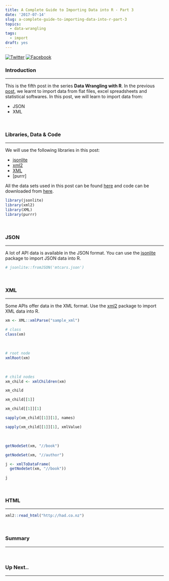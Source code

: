 ```yaml
---
title: A Complete Guide to Importing Data into R - Part 3
date: '2017-07-14'
slug: a-complete-guide-to-importing-data-into-r-part-3
topics:
  - data-wrangling
tags:
  - import
draft: yes
---
```


[![Twitter](http://i.imgur.com/tXSoThF.png)](https://twitter.com/login?redirect_after_login=%2Fhome%3Fstatus)
[![Facebook](http://i.imgur.com/P3YfQoD.png)](https://www.facebook.com/sharer/sharer.php?u=)

### Introduction

<hr>

This is the fifth post in the series **Data Wrangling with R**. In the previous [post](https://rsquaredacademy.github.io/blog/post/a-complete-guide-to-importing-data-into-r/), we learnt to import data from flat files, excel spreadsheets and statistical softwares. In this post, we will learn to import data from:

- JSON
- XML

<br>

### Libraries, Data & Code

<hr>

We will use the following libraries in this post:

- [jsonlite](http://readr.tidyverse.org/)
- [xml2]()
- [XML]()
- [purrr]

All the data sets used in this post can be found [here](https://github.com/rsquaredacademy/datasets) and code can be downloaded from [here]().

```r
library(jsonlite)
library(xml2)
library(XML)
library(purrr)
```

<br>

### JSON

<hr>

A lot of API data is available in the JSON format. You can use the [jsonlite](https://cran.r-project.org/package=jsonlite) package to import JSON data into R.

```r
# jsonlite::fromJSON('mtcars.json')
```

<br>

### XML

<hr>

Some APIs offer data in the XML format. Use the [xml2](https://cran.r-project.org/package=xml2) package to import XML data into R.

```r
xm <- XML::xmlParse("sample_xml")

# class
class(xm)
```

<br>

```r
# root node
xmlRoot(xm)
```

<br>

```r
# child nodes
xm_child <- xmlChildren(xm)

xm_child

xm_child[[1]]

xm_child[[1]][1]

sapply(xm_child[[1]][1], names)

sapply(xm_child[[1]][1], xmlValue)
```

<br>

```r
getNodeSet(xm, "//book")

getNodeSet(xm, "//author")
```

```r
j <- xmlToDataFrame(
  getNodeSet(xm, "//book"))

j
```

<br>

### HTML

<hr>

```r
xml2::read_html("http://had.co.nz")
```

<br>

### Summary

<hr>

<br>

### Up Next..

<hr>

<br>
